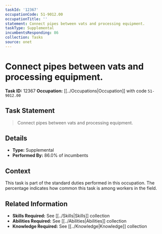 ```yaml
---
taskId: '12367'
occupationCode: 51-9012.00
occupationTitle: ''
statement: Connect pipes between vats and processing equipment.
taskType: Supplemental
incumbentsResponding: 86
collection: Tasks
source: onet
---
```

# Connect pipes between vats and processing equipment.

**Task ID:** 12367
**Occupation:** [[../Occupations|Occupation]] with code `51-9012.00`

## Task Statement

> Connect pipes between vats and processing equipment.

## Details

- **Type:** Supplemental
- **Performed By:** 86.0% of incumbents

## Context

This task is part of the standard duties performed in this occupation. The percentage indicates how common this task is among workers in the field.

## Related Information

- **Skills Required:** See [[../Skills|Skills]] collection
- **Abilities Required:** See [[../Abilities|Abilities]] collection
- **Knowledge Required:** See [[../Knowledge|Knowledge]] collection
